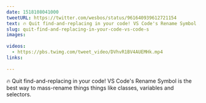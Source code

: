 ```yaml
---
date: 1518108041000
tweetURL: https://twitter.com/wesbos/status/961640939612721154
text: 🔥 Quit find-and-replacing in your code! VS Code's Rename Symbol is the best way to mass-rename things things like classes, variables and selectors. 
slug: quit-find-and-replacing-in-your-code-vs-code-s
images:
  
videos:
  - https://pbs.twimg.com/tweet_video/DVhvR1BV4AUEMHk.mp4
links:
  
---
```

🔥 Quit find-and-replacing in your code! VS Code's Rename Symbol is the best way to mass-rename things things like classes, variables and selectors.
